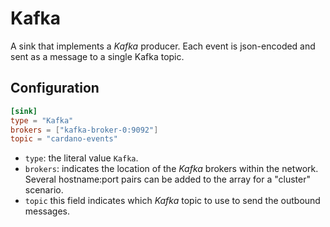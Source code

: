 # Kafka

A sink that implements a _Kafka_ producer. Each event is json-encoded and sent as a message to a single Kafka topic.

## Configuration

```toml
[sink]
type = "Kafka"
brokers = ["kafka-broker-0:9092"]
topic = "cardano-events"
```

- `type`: the literal value `Kafka`.
- `brokers`: indicates the location of the _Kafka_ brokers within the network. Several hostname:port pairs can be added to the array for a "cluster" scenario.
- `topic` this field indicates which _Kafka_ topic to use to send the outbound messages.
